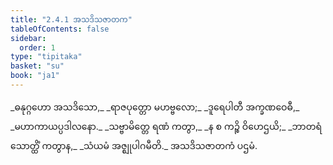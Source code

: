 ```yaml
---
title: "2.4.1 အသဒိသဇာတက"
tableOfContents: false
sidebar:
  order: 1
type: "tipitaka"
basket: "su"
book: "ja1"
---
```



<DynamicBreadcrumb />

<Division number="61" book="ja1">

<Paragraph number="438" type="verses" book="ja1">
_ဓနုဂ္ဂဟော အသဒိသော,_  
_ရာဇပုတ္တော မဟဗ္ဗလော;_  
_ဒူရေပါတီ အက္ခဏဝေဓီ,_  
_မဟာကာယပ္ပဒါလနော._  

</Paragraph>

</Division>
<Division number="62" book="ja1">

<Paragraph number="439" type="verses" book="ja1">
_သဗ္ဗာမိတ္တေ ရဏံ ကတွာ,_  
_န စ ကဉ္စိ ဝိဟေဌယိ;_  
_ဘာတရံ သောတ္ထိံ ကတွာန,_  
_သံယမံ အဇ္ဈုပါဂမီတိ._  


</Paragraph>
</Division>

<Paragraph number="440" type="center" book="ja1">
အသဒိသဇာတကံ ပဌမံ.
</Paragraph>